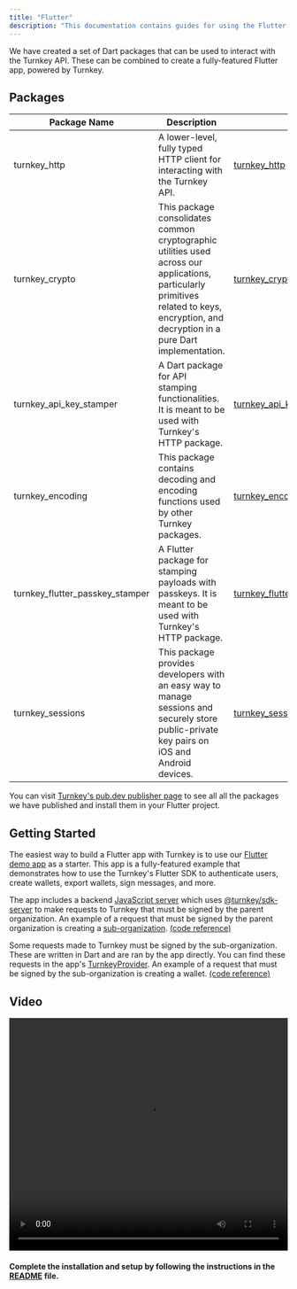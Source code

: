 ```yaml
---
title: "Flutter"
description: "This documentation contains guides for using the Flutter SDK."
---
```


We have created a set of Dart packages that can be used to interact with the Turnkey API. These can be combined to create a fully-featured Flutter app, powered by Turnkey.

## Packages

| Package Name                    | Description                                                                                                                                                                               | Link                                                                                        |
| ------------------------------- | ----------------------------------------------------------------------------------------------------------------------------------------------------------------------------------------- | ------------------------------------------------------------------------------------------- |
| turnkey_http                    | A lower-level, fully typed HTTP client for interacting with the Turnkey API.                                                                                                              | [turnkey_http](https://pub.dev/packages/turnkey_http)                                       |
| turnkey_crypto                  | This package consolidates common cryptographic utilities used across our applications, particularly primitives related to keys, encryption, and decryption in a pure Dart implementation. | [turnkey_crypto](https://pub.dev/packages/turnkey_crypto)                                   |
| turnkey_api_key_stamper         | A Dart package for API stamping functionalities. It is meant to be used with Turnkey's HTTP package.                                                                                      | [turnkey_api_key_stamper](https://pub.dev/packages/turnkey_api_key_stamper)                 |
| turnkey_encoding                | This package contains decoding and encoding functions used by other Turnkey packages.                                                                                                     | [turnkey_encoding](https://pub.dev/packages/turnkey_encoding)                               |
| turnkey_flutter_passkey_stamper | A Flutter package for stamping payloads with passkeys. It is meant to be used with Turnkey's HTTP package.                                                                                | [turnkey_flutter_passkey_stamper](https://pub.dev/packages/turnkey_flutter_passkey_stamper) |
| turnkey_sessions                | This package provides developers with an easy way to manage sessions and securely store public-private key pairs on iOS and Android devices.                                              | [turnkey_sessions](https://pub.dev/packages/turnkey_sessions)                               |

You can visit [Turnkey's pub.dev publisher page](https://pub.dev/publishers/turnkey.com/packages) to see all all the packages we have published and install them in your Flutter project.

## Getting Started

The easiest way to build a Flutter app with Turnkey is to use our [Flutter demo app](https://github.com/tkhq/dart-sdk/tree/main/examples/flutter-demo-app) as a starter. This app is a fully-featured example that demonstrates how to use the Turnkey's Flutter SDK to authenticate users, create wallets, export wallets, sign messages, and more.

The app includes a backend [JavaScript server](https://github.com/tkhq/dart-sdk/tree/main/examples/flutter-demo-app/api-server) which uses [@turnkey/sdk-server](https://www.npmjs.com/package/@turnkey/sdk-server) to make requests to Turnkey that must be signed by the parent organization. An example of a request that must be signed by the parent organization is creating a [sub-organization](/concepts/sub-organizations). [(code reference)](https://github.com/tkhq/dart-sdk/blob/51405520d721910961fa942ddc5f5a3030783b9b/examples/flutter-demo-app/api-server/src/controllers/turnkey-api.ts#L139-L178)

Some requests made to Turnkey must be signed by the sub-organization. These are written in Dart and are ran by the app directly. You can find these requests in the app's [TurnkeyProvider](https://github.com/tkhq/dart-sdk/blob/main/examples/flutter-demo-app/lib/providers/turnkey.dart). An example of a request that must be signed by the sub-organization is creating a wallet. [(code reference)](https://github.com/tkhq/dart-sdk/blob/51405520d721910961fa942ddc5f5a3030783b9b/examples/flutter-demo-app/lib/providers/turnkey.dart#L531-L559)

## Video

<Frame>
  <video
    src="https://github.com/tkhq/dart-sdk/raw/refs/heads/main/examples/flutter-demo-app/assets/videos/flutter-demo.mov"
    width="100%"
    height="420"
    controls
  ></video>
</Frame>

#### Complete the installation and setup by following the instructions in the [README](https://github.com/tkhq/dart-sdk/blob/main/examples/flutter-demo-app/README.md) file.

